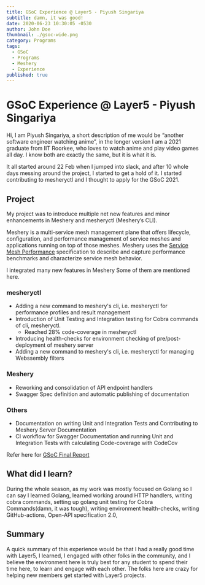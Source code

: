 ```yaml
---
title: GSoC Experience @ Layer5 - Piyush Singariya
subtitle: damn, it was good!
date: 2020-06-23 10:30:05 -0530
author: John Doe
thumbnail: ./gsoc-wide.png
category: Programs
tags:
  - GSoC
  - Programs
  - Meshery
  - Experience
published: true
---
```




<BlogWrapper>

# GSoC Experience @ Layer5 - Piyush Singariya

Hi, I am Piyush Singariya, a short description of me would be “another software engineer watching anime”, in the longer version I am a 2021 graduate from IIT Roorkee, who loves to watch anime and play video games all day.
I know both are exactly the same, but it is what it is.

It all started around 22 Feb when I jumped into slack, and after 10 whole days messing around the project, I started to get a hold of it. I started contributing to mesheryctl and I thought to apply for the GSoC 2021.

## Project

My project was to introduce multiple net new features and minor enhancements in Meshery and mesheryctl (Meshery’s CLI).

Meshery is a multi-service mesh management plane that offers lifecycle, configuration, and performance management of service meshes and applications running on top of those meshes. Meshery uses the [Service Mesh Performance](https://smp-spec.io/) specification to describe and capture performance benchmarks and characterize service mesh behavior.

I integrated many new features in Meshery Some of them are mentioned here.

### mesheryctl

- Adding a new command to meshery's cli, i.e. mesheryctl for performance profiles and result management
- Introduction of Unit Testing and Integration testing for Cobra commands of cli, mesheryctl.
  - Reached 28% code-coverage in mesheryctl
- Introducing health-checks for environment checking of pre/post-deployment of meshery server
- Adding a new command to meshery's cli, i.e. mesheryctl for managing Webssembly filters

### Meshery

- Reworking and consolidation of API endpoint handlers
- Swagger Spec definition and automatic publishing of documentation

### Others

- Documentation on writing Unit and Integration Tests and Contributing to Meshery Server Documentation
- CI workflow for Swagger Documentation and running Unit and Integration Tests with calculating Code-coverage with CodeCov

Refer here for [GSoC Final Report](https://github.com/piyushsingariya/gsoc2021)

## What did I learn?

During the whole season, as my work was mostly focused on Golang so I can say I learned Golang, learned working around HTTP handlers, writing cobra commands, setting up golang unit testing for Cobra Commands(damn, it was tough), writing environment health-checks, writing GitHub-actions, Open-API specification 2.0,

## Summary

A quick summary of this experience would be that I had a really good time with Layer5, I learned, I engaged with other folks in the community, and I believe the environment here is truly best for any student to spend their time here, to learn and engage with each other. The folks here are crazy for helping new members get started with Layer5 projects.

</BlogWrapper>
